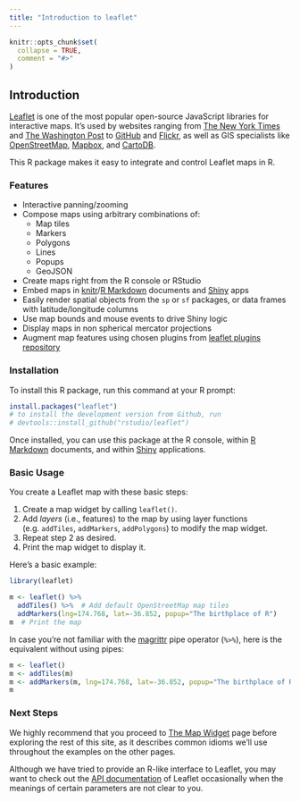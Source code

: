 ```yaml
---
title: "Introduction to leaflet"
---
```


```r
knitr::opts_chunk$set(
  collapse = TRUE,
  comment = "#>"
)
```

## Introduction

[Leaflet](https://leafletjs.com) is one of the most popular open-source JavaScript libraries for interactive maps. It's used by websites ranging from [The New York Times](https://www.nytimes.com/projects/elections/2013/nyc-primary/mayor/map.html) and [The Washington Post](https://www.washingtonpost.com/sf/local/2013/11/09/washington-a-world-apart/) to [GitHub](https://github.blog/2013-06-13-there-s-a-map-for-that/) and [Flickr](https://www.flickr.com/map), as well as GIS specialists like [OpenStreetMap](https://www.openstreetmap.org/), [Mapbox](https://www.mapbox.com/), and [CartoDB](https://carto.com/).

This R package makes it easy to integrate and control Leaflet maps in R.

### Features

* Interactive panning/zooming
* Compose maps using arbitrary combinations of:
    * Map tiles
    * Markers
    * Polygons
    * Lines
    * Popups
    * GeoJSON
* Create maps right from the R console or RStudio
* Embed maps in [knitr](https://yihui.org/knitr/)/[R Markdown](https://rmarkdown.rstudio.com/) documents and [Shiny](https://shiny.posit.co/) apps
* Easily render spatial objects from the `sp` or `sf` packages, or data frames with latitude/longitude columns
* Use map bounds and mouse events to drive Shiny logic
* Display maps in non spherical mercator projections
* Augment map features using chosen plugins from [leaflet plugins repository](https://leafletjs.com/plugins)

### Installation

To install this R package, run this command at your R prompt:

```r
install.packages("leaflet")
# to install the development version from Github, run
# devtools::install_github("rstudio/leaflet")
```

Once installed, you can use this package at the R console, within [R Markdown](https://rmarkdown.rstudio.com/) documents, and within [Shiny](https://shiny.posit.co/) applications.

### Basic Usage

You create a Leaflet map with these basic steps:

1. Create a map widget by calling `leaflet()`.
2. Add _layers_ (i.e., features) to the map by using layer functions (e.g. `addTiles`, `addMarkers`, `addPolygons`) to modify the map widget.
3. Repeat step 2 as desired.
4. Print the map widget to display it.

Here's a basic example:

```r
library(leaflet)

m <- leaflet() %>%
  addTiles() %>%  # Add default OpenStreetMap map tiles
  addMarkers(lng=174.768, lat=-36.852, popup="The birthplace of R")
m  # Print the map
```

In case you're not familiar with the [magrittr](https://github.com/tidyverse/magrittr) pipe operator (`%>%`), here is the equivalent without using pipes:

```r
m <- leaflet()
m <- addTiles(m)
m <- addMarkers(m, lng=174.768, lat=-36.852, popup="The birthplace of R")
m
```

### Next Steps

We highly recommend that you proceed to [The Map Widget](widget.html) page before exploring the rest of this site, as it describes common idioms we'll use throughout the examples on the other pages.

Although we have tried to provide an R-like interface to Leaflet, you may want to check out the [API documentation](https://leafletjs.com/reference.html) of Leaflet occasionally when the meanings of certain parameters are not clear to you.
